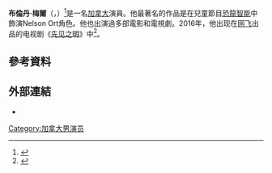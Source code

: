 '''布倫丹·梅爾'''（'''{{lang-en|Brendan Meyer}}'''，{{bd|1994年|10月2日}}）<ref>{{cite web |url=http://www.whosdatedwho.com/tpx_327050/brendan-meyer/ |title=Brendan Meyer – WDW |accessdate=2013-01-16 |archive-date=2013-10-02 |archive-url=https://web.archive.org/web/20131002040921/http://www.whosdatedwho.com/tpx_327050/brendan-meyer/ |dead-url=no }}</ref>是一名[[加拿大|加拿大]]演員。他最著名的作品是在兒童節目[[恐龍智能|恐龍智能]]中飾演Nelson Ort角色。他也出演過多部電影和電視劇。2016年，他出现在[[网飞|网飞]]出品的电视剧《[[先见之明|先见之明]]》中<ref>{{cite news|url=https://deadline.com/2016/12/the-oa-trailer-premiere-date-netflix-brit-marling-1201868844/|title='The OA' Trailer: Netflix Releases First Look & Sets Premiere Date For Drama|publisher=Deadline|date=2016-12-12|accessdate=2016-12-12|first=Erik|last=Pedersen|archive-date=2019-05-06|archive-url=https://web.archive.org/web/20190506175303/https://deadline.com/2016/12/the-oa-trailer-premiere-date-netflix-brit-marling-1201868844/|dead-url=no}}</ref>。
==參考資料==
{{reflist}}
==外部連結==
*{{IMDb name|2063811}}
[[Category:加拿大男演员|Category:加拿大男演员]]